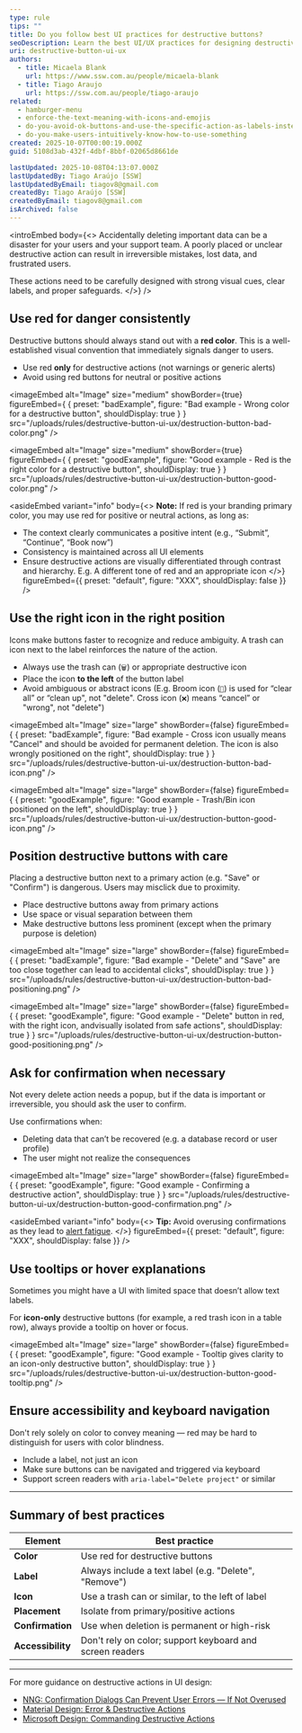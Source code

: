 ```yaml
---
type: rule
tips: ""
title: Do you follow best UI practices for destructive buttons?
seoDescription: Learn the best UI/UX practices for designing destructive buttons, including placement, color, icons, confirmation steps, and accessibility.
uri: destructive-button-ui-ux
authors:
  - title: Micaela Blank
    url: https://www.ssw.com.au/people/micaela-blank
  - title: Tiago Araujo
    url: https://ssw.com.au/people/tiago-araujo
related:
  - hamburger-menu
  - enforce-the-text-meaning-with-icons-and-emojis
  - do-you-avoid-ok-buttons-and-use-the-specific-action-as-labels-instead
  - do-you-make-users-intuitively-know-how-to-use-something
created: 2025-10-07T00:00:19.000Z
guid: 5108d3ab-432f-4dbf-8bbf-02065d8661de

lastUpdated: 2025-10-08T04:13:07.000Z
lastUpdatedBy: Tiago Araújo [SSW]
lastUpdatedByEmail: tiagov8@gmail.com
createdBy: Tiago Araújo [SSW]
createdByEmail: tiagov8@gmail.com
isArchived: false
---
```


<introEmbed
  body={<>
Accidentally deleting important data can be a disaster for your users and your support team. A poorly placed or unclear destructive action can result in irreversible mistakes, lost data, and frustrated users.

These actions need to be carefully designed with strong visual cues, clear labels, and proper safeguards.
  </>}
/>
## Use red for danger consistently

Destructive buttons should always stand out with a **red color**. This is a well-established visual convention that immediately signals danger to users.

* Use red **only** for destructive actions (not warnings or generic alerts)
* Avoid using red buttons for neutral or positive actions

<imageEmbed
  alt="Image"
  size="medium"
  showBorder={true}
  figureEmbed={ {
    preset: "badExample",
    figure: "Bad example - Wrong color for a destructive button",
    shouldDisplay: true
  } }
  src="/uploads/rules/destructive-button-ui-ux/destruction-button-bad-color.png"
/>


<imageEmbed
  alt="Image"
  size="medium"
  showBorder={true}
  figureEmbed={ {
    preset: "goodExample",
    figure: "Good example - Red is the right color for a destructive button",
    shouldDisplay: true
  } }
  src="/uploads/rules/destructive-button-ui-ux/destruction-button-good-color.png"
/>



<asideEmbed
  variant="info"
  body={<>
    **Note:** If red is your branding primary color, you may use red for positive or neutral actions, as long as:

* The context clearly communicates a positive intent (e.g., “Submit”, “Continue”, “Book now”)
* Consistency is maintained across all UI elements
* Ensure destructive actions are visually differentiated through contrast and hierarchy. E.g. A different tone of red and an appropriate icon
  </>}
  figureEmbed={{
    preset: "default",
    figure: "XXX",
    shouldDisplay: false
  }}
/>


## Use the right icon in the right position

Icons make buttons faster to recognize and reduce ambiguity. A trash can icon next to the label reinforces the nature of the action.

* Always use the trash can (`🗑️`) or appropriate destructive icon
* Place the icon **to the left** of the button label
* Avoid ambiguous or abstract icons (E.g. Broom icon (`🧹`) is used for “clear all” or “clean up", not "delete". Cross icon (`❌`) means “cancel” or "wrong", not "delete")

<imageEmbed
  alt="Image"
  size="large"
  showBorder={false}
  figureEmbed={ {
    preset: "badExample",
    figure: "Bad example - Cross icon usually means \"Cancel\" and should be avoided for permanent deletion. The icon is also wrongly positioned on the right",
    shouldDisplay: true
  } }
  src="/uploads/rules/destructive-button-ui-ux/destruction-button-bad-icon.png"
/>


<imageEmbed
  alt="Image"
  size="large"
  showBorder={false}
  figureEmbed={ {
    preset: "goodExample",
    figure: "Good example - Trash/Bin icon positioned on the left",
    shouldDisplay: true
  } }
  src="/uploads/rules/destructive-button-ui-ux/destruction-button-good-icon.png"
/>


## Position destructive buttons with care

Placing a destructive button next to a primary action (e.g. "Save" or "Confirm") is dangerous. Users may misclick due to proximity.

* Place destructive buttons away from primary actions
* Use space or visual separation between them
* Make destructive buttons less prominent (except when the primary purpose is deletion)

<imageEmbed
  alt="Image"
  size="large"
  showBorder={false}
  figureEmbed={ {
    preset: "badExample",
    figure: "Bad example - \"Delete\" and \"Save\" are too close together can lead to accidental clicks",
    shouldDisplay: true
  } }
  src="/uploads/rules/destructive-button-ui-ux/destruction-button-bad-positioning.png"
/>


<imageEmbed
  alt="Image"
  size="large"
  showBorder={false}
  figureEmbed={ {
    preset: "goodExample",
    figure: "Good example - \"Delete\" button in red, with the right icon, andvisually isolated from safe actions",
    shouldDisplay: true
  } }
  src="/uploads/rules/destructive-button-ui-ux/destruction-button-good-positioning.png"
/>


## Ask for confirmation when necessary

Not every delete action needs a popup, but if the data is important or irreversible, you should ask the user to confirm.

Use confirmations when:

* Deleting data that can’t be recovered (e.g. a database record or user profile)
* The user might not realize the consequences

<imageEmbed
  alt="Image"
  size="large"
  showBorder={false}
  figureEmbed={ {
    preset: "goodExample",
    figure: "Good example - Confirming a destructive action",
    shouldDisplay: true
  } }
  src="/uploads/rules/destructive-button-ui-ux/destruction-button-good-confirmation.png"
/>



<asideEmbed
  variant="info"
  body={<>
    **Tip:** Avoid overusing confirmations as they lead to [alert fatigue](https://www.magicbell.com/blog/alert-fatigue).
  </>}
  figureEmbed={{
    preset: "default",
    figure: "XXX",
    shouldDisplay: false
  }}
/>


## Use tooltips or hover explanations

Sometimes you might have a UI with limited space that doesn’t allow text labels.

For **icon-only** destructive buttons (for example, a red trash icon in a table row), always provide a tooltip on hover or focus.

<imageEmbed
  alt="Image"
  size="large"
  showBorder={false}
  figureEmbed={ {
    preset: "goodExample",
    figure: "Good example - Tooltip gives clarity to an icon-only destructive button",
    shouldDisplay: true
  } }
  src="/uploads/rules/destructive-button-ui-ux/destruction-button-good-tooltip.png"
/>


## Ensure accessibility and keyboard navigation

Don't rely solely on color to convey meaning — red may be hard to distinguish for users with color blindness.

* Include a label, not just an icon
* Make sure buttons can be navigated and triggered via keyboard
* Support screen readers with `aria-label="Delete project"` or similar

---

## Summary of best practices

| **Element**        | **Best practice**                                                 |
|--------------------|-------------------------------------------------------------------|
| **Color**          | Use red for destructive buttons                                   |
| **Label**          | Always include a text label (e.g. "Delete", "Remove")             |
| **Icon**           | Use a trash can or similar, to the left of label                  |
| **Placement**      | Isolate from primary/positive actions                             |
| **Confirmation**   | Use when deletion is permanent or high-risk                       |
| **Accessibility**  | Don't rely on color; support keyboard and screen readers          |

---

For more guidance on destructive actions in UI design:

* [NNG: Confirmation Dialogs Can Prevent User Errors — If Not Overused](https://www.nngroup.com/articles/confirmation-dialog/)
* [Material Design: Error & Destructive Actions](https://m3.material.io/foundations/error-handling/overview)
* [Microsoft Design: Commanding Destructive Actions](https://learn.microsoft.com/en-us/windows/apps/design/controls/buttons#destructive-commands)
